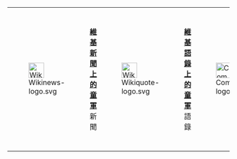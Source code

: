 {| style="margin: 1em auto; text-align:center; background-color:transparent;"
| [[File:Wikinews-logo.svg|35px]]
| [[n:zh:Special:Search/童軍|'''維基新聞上的童軍''']]<br /> 新聞
| [[File:Wikiquote-logo.svg|35px]]
| [[q:zh:Special:Search/童軍|'''維基語錄上的童軍''']]<br /> 語錄
| [[File:Commons-logo.svg|35px]]
| [[commons:Scouting|'''維基共享資源上的童軍''']]<br /> 影像
| [[File:Wikisource-logo.svg|35px]]
| [[s:zh:Special:Search/童軍|'''維基文庫上的童軍''']]<br /> 文本
| [[File:Wikibooks-logo.svg|35px]]
| [[:wikibooks:zh:Special:Search/童軍|'''維基教科書上的童軍''']]<br /> 手冊
|}